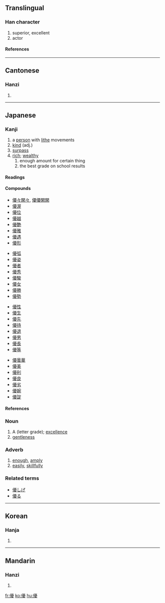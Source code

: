{{see|优}}

==Translingual==
===Han character===
{{Han char|rad=人|as=15|sn=17|four=2124<sub>7</sub>|canj=人一月水 (OMBE)}}
# superior, excellent
# actor
====References====
{{Han ref|kx=0120.280|dkj=01261|dj=0254.260|hdz=10233.040|uh=512A|ud=20778|bh=C075|bd=49269}}
----
==Cantonese==
===Hanzi===
{{yue-hanzi|jyut=|y=yau1}}
# {{defn|Cantonese}}
----
== Japanese ==
===Kanji===
{{ja-kanji|grade=6|rs=人15}}
# a [[person]] with [[lithe]] movements
# [[kind]] (adj.)
# [[surpass]]
# [[rich]]; [[wealthy]]
## enough amount for certain thing
## the best grade on school results
====Readings====
{{ja-readings|kanon=[[ゆう]] ([[yū]])|goon=[[う]] ([[u]])|kun=[[やさしい]] ([[yasashii]]), [[すぐれる]] ([[sugureru]]), [[ゆたか]] (yutaka), [[ゆうに]] (yūni), [[わざおぎ]] ([[wazaogi]])|nadzuke=[[かつ]] (katsu), [[ひろ]] (hiro), [[まさ]] (masa), [[まさる]] (masaru), [[ゆたか]] (yutaka)}}
====Compounds====
{{top4}}
*[[優々閑々]], [[優優閑閑]]
*[[優渥]]
*[[優位]]
*[[優越]]
*[[優艶]]
*[[優雅]]
*[[優遇]]
*[[優形]]
{{mid4}}
*[[優弧]]
*[[優姿]]
*[[優者]]
*[[優秀]]
*[[優駿]]
*[[優女]]
*[[優勝]]
*[[優勢]]
{{mid4}}
*[[優性]]
*[[優生]]
*[[優先]]
*[[優待]]
*[[優退]]
*[[優男]]
*[[優長]]
*[[優等]]
{{mid4}}
*[[優曇華]]
*[[優美]]
*[[優利]]
*[[優良]]
*[[優劣]]
*[[優婉]]
*[[優諚]]
{{bottom}}
====References====
{{ja-kref|k=4505|s=9744|j=4D25}}
===Noun===
{{ja-noun|k|hira=ゆう|rom=yū}}
# A (letter grade); [[excellence]]
# [[gentleness]]

===Adverb===
{{ja-pos|k|adverb|hira=ゆう|rom=yū}}
# [[enough]], [[amply]]
# [[easily]], [[skillfully]]


===Related terms===
*[[優しげ]]
*[[優る]]
----
==Korean==
===Hanja===
{{ko-hanja|hangeul=우|rv=u|mr=u}}
# {{defn|Korean}}
----
==Mandarin==
===Hanzi===
{{cmn-hanzi|sim=优|pin=[[yōu]] (you1)|wg=yu<sup>1</sup>}}
# {{defn|Mandarin}}

[[fr:優]]
[[ko:優]]
[[hu:優]]